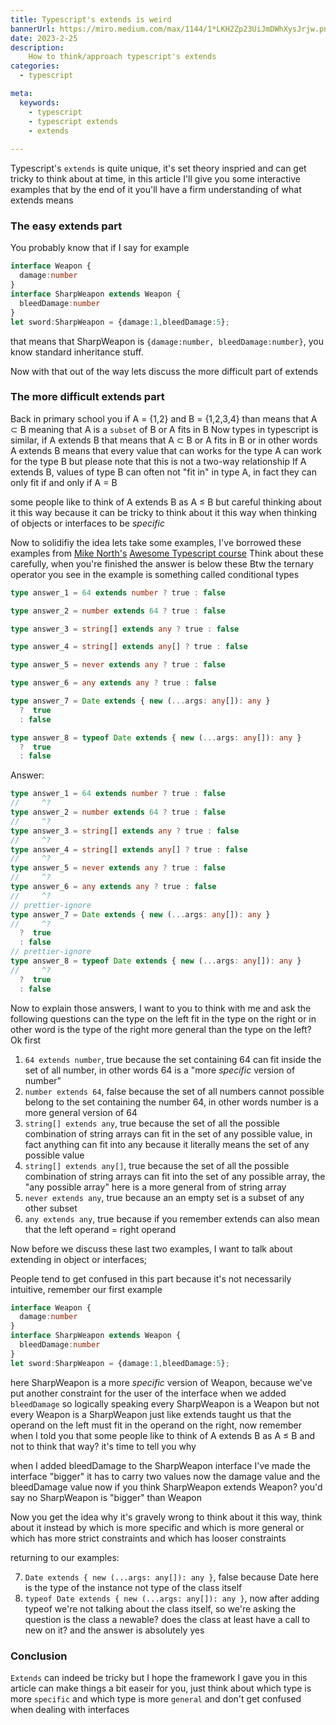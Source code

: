 ```yaml
---
title: Typescript's extends is weird
bannerUrl: https://miro.medium.com/max/1144/1*LKH2Zp23UiJmDWhXysJrjw.png
date: 2023-2-25
description: 
    How to think/approach typescript's extends
categories:
  - typescript

meta:
  keywords:
    - typescript
    - typescript extends
    - extends
  
---
```

Typescript's `extends` is quite unique, it's set theory inspried and can get tricky to think about at time,
in this article I'll give you some interactive examples that by the end of it you'll have a firm understanding of what extends
means

### The easy extends part

You probably know that if I say for example
```ts twoslash
interface Weapon {
  damage:number
}
interface SharpWeapon extends Weapon {
  bleedDamage:number
}
let sword:SharpWeapon = {damage:1,bleedDamage:5};
```
that means that SharpWeapon is `{damage:number, bleedDamage:number}`, you know standard inheritance stuff.

Now with that out of the way lets discuss the more difficult part of extends

### The more difficult extends part

Back in primary school you if A = {1,2} and B = {1,2,3,4} than means that A ⊂ B meaning that A is a `subset` of B or A fits in B
Now types in typescript is similar, if A extends B that means that A ⊂ B or A fits in B or in other words 
<Callout type="note">
A extends B means that every value that can works for the type A can work for the type B
</Callout>
but please note that this is not a two-way relationship 
<Callout type="con">
If A extends B, values of type B can often not "fit in" in type A, in fact they can only fit if and only if A = B
</Callout>

some people like to think of A extends B as A ≤ B but careful thinking about it this way because it can be tricky to think about it
this way when thinking of objects or interfaces to be *specific*

Now to solidifiy the idea lets take some examples, I've borrowed these examples from [Mike North's](https://github.com/mike-north)
[Awesome Typescript course](https://www.typescript-training.com/course/intermediate-v1)
Think about these carefully, when you're finished the answer is below these
Btw the ternary operator you see in the example is something called conditional types
```ts
type answer_1 = 64 extends number ? true : false

type answer_2 = number extends 64 ? true : false

type answer_3 = string[] extends any ? true : false

type answer_4 = string[] extends any[] ? true : false

type answer_5 = never extends any ? true : false

type answer_6 = any extends any ? true : false

type answer_7 = Date extends { new (...args: any[]): any }
  ?  true
  : false

type answer_8 = typeof Date extends { new (...args: any[]): any }
  ?  true
  : false
```

Answer: 
```ts twoslash
type answer_1 = 64 extends number ? true : false
//     ^?
type answer_2 = number extends 64 ? true : false
//     ^?
type answer_3 = string[] extends any ? true : false
//     ^?
type answer_4 = string[] extends any[] ? true : false
//     ^?
type answer_5 = never extends any ? true : false
//     ^?
type answer_6 = any extends any ? true : false
//     ^?
// prettier-ignore
type answer_7 = Date extends { new (...args: any[]): any }
//     ^?
  ?  true
  : false
// prettier-ignore
type answer_8 = typeof Date extends { new (...args: any[]): any }
//     ^?
  ?  true
  : false
```

Now to explain those answers, I want to you to think with me and ask the following questions
can the type on the left fit in the type on the right or in other word is the type of the right more general than the type on the left?
Ok first
1. `64 extends number`, true because the set containing 64 can fit inside the set of all number, in other words 64 is a "more *specific* version of number" 
2. `number extends 64`, false because the set of all numbers cannot possible belong to the set containing the number 64, in other words number is a more general version of 64
3. `string[] extends any`, true because the set of all the possible combination of string arrays can fit in the set of any possible value, in fact anything can fit into any because it literally means the set of any possible value
4. `string[] extends any[]`, true because the set of all the possible combination of string arrays can fit into the set of any possible array, the "any possible array" here is a more general from of string array
5. `never extends any`, true because an an empty set is a subset of any other subset
6. `any extends any`, true because if you remember extends can also mean that the left operand = right operand



Now before we discuss these last two examples, I want to talk about extending in object or interfaces;


People tend to get confused in this part because it's not necessarily intuitive, remember our first example 
```ts twoslash
interface Weapon {
  damage:number
}
interface SharpWeapon extends Weapon {
  bleedDamage:number
}
let sword:SharpWeapon = {damage:1,bleedDamage:5};
```
here SharpWeapon is a more *specific* version of Weapon, because we've put another constraint for the user of the interface
when we added `bleedDamage` so logically speaking every SharpWeapon is a Weapon but not every Weapon is a SharpWeapon
just like extends taught us that the operand on the left must fit in the operand on the right, now remember when I told you
that some people like to think of A extends B as A ≤ B and not to think that way? it's time to tell you why

when I added bleedDamage to the SharpWeapon interface I've made the interface "bigger" it has to carry two values now
the damage value and the bleedDamage value now if you think SharpWeapon extends Weapon? you'd say no SharpWeapon is "bigger" than Weapon

Now you get the idea why it's gravely wrong to think about it this way, think about it instead by which is more specific and which is more general
or which has more strict constraints and which has looser constraints

returning to our examples:

7. `Date extends { new (...args: any[]): any }`, false because Date here is the type of the instance not type of the class itself
8. `typeof Date extends { new (...args: any[]): any }`, now after adding typeof we're not talking about the class itself, so we're asking the question is the class a newable? does the class at least have a call to new on it? and the answer is absolutely yes

### Conclusion
`Extends` can indeed be tricky but I hope the framework I gave you in this article can make things a bit easeir for you,
just think about which type is more `specific` and which type is more `general` and don't get confused when dealing with interfaces
